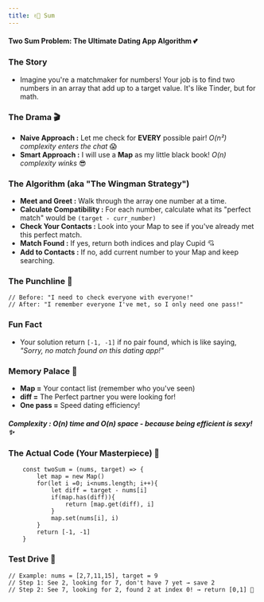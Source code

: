 ```yaml
---
title: ✌🏻 Sum
---
```


#### Two Sum Problem: The Ultimate Dating App Algorithm 💕

### The Story

- Imagine you're a matchmaker for numbers! Your job is to find two numbers in an array that add up to a target value. It's like Tinder, but for math.

### The Drama 🎬

- **Naive Approach :** Let me check for **EVERY** possible pair! _O(n²) complexity enters the chat_ 😱
- **Smart Approach :** I will use a **Map** as my little black book! _O(n) complexity winks_ 😎

### The Algorithm (aka "The Wingman Strategy")

- **Meet and Greet :** Walk through the array one number at a time.
- **Calculate Compatibility :** For each number, calculate what its "perfect match" would be `(target - curr_number)`
- **Check Your Contacts :** Look into your Map to see if you've already met this perfect match.
- **Match Found :** If yes, return both indices and play Cupid 💘
- **Add to Contacts :** If no, add current number to your Map and keep searching.

### The Punchline 🤡

```
// Before: "I need to check everyone with everyone!"
// After: "I remember everyone I've met, so I only need one pass!"
```

### Fun Fact

- Your solution return `[-1, -1]` if no pair found, which is like saying, _"Sorry, no match found on this dating app!"_

### Memory Palace 🧠

- **Map =** Your contact list (remember who you've seen)
- **diff =** The Perfect partner you were looking for!
- **One pass =** Speed dating efficiency!

##### _Complexity : O(n) time and O(n) space - because being efficient is sexy!_ ✨

### The Actual Code (Your Masterpiece) 🎨

```
    const twoSum = (nums, target) => {
        let map = new Map()
        for(let i =0; i<nums.length; i++){
            let diff = target - nums[i]
            if(map.has(diff)){
                return [map.get(diff), i]
            }
            map.set(nums[i], i)
        }
        return [-1, -1]
    }
```

### Test Drive 🚗

```
// Example: nums = [2,7,11,15], target = 9
// Step 1: See 2, looking for 7, don't have 7 yet → save 2
// Step 2: See 7, looking for 2, found 2 at index 0! → return [0,1] 🎯
```
